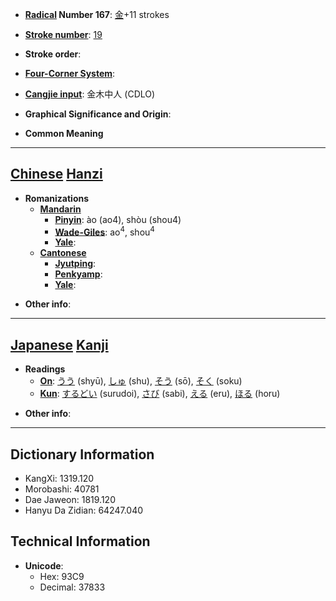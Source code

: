 * '''[[Wiktionary:Chinese radical index| Radical]] Number 167''': [[Wiktionary:Chinese radical index 金|金]]+11 strokes

* '''[[Wiktionary:Chinese total strokes index|Stroke number]]''': [[Wiktionary:Chinese total strokes index 19|19]]

* '''Stroke order''': 

* '''[[Wiktionary:Chinese four corner index|Four-Corner System]]''': 

* '''[[Wiktionary:Chinese Cangjie index|Cangjie input]]''': 金木中人 (CDLO)

* '''Graphical Significance and Origin''': 

* '''Common Meaning'''

----

== [[Chinese]] [[Hanzi]] ==

* '''Romanizations'''
** '''[[Mandarin]]'''
*** '''[[Pinyin]]''': ào (ao4), shòu (shou4)
*** '''[[Wade-Giles]]''': ao<sup>4</sup>, shou<sup>4</sup>
*** '''[[Yale]]''': 
** '''[[Cantonese]]'''
*** '''[[Jyutping]]''':
*** '''[[Penkyamp]]''': 
*** '''[[Yale]]''': 

* '''Other info''': 

----

== [[Japanese]] [[Kanji]] ==

* '''Readings'''
** '''[[On]]''': [[うう]] (shyū), [[しゅ]] (shu), [[そう]] (sō), [[そく]] (soku)
** '''[[Kun]]''': [[するどい]] (surudoi), [[さび]] (sabi), [[える]] (eru), [[ほる]] (horu)

* '''Other info''':  

----

== Dictionary Information ==

* KangXi: 1319.120
* Morobashi: 40781
* Dae Jaweon: 1819.120
* Hanyu Da Zidian: 64247.040

== Technical Information ==

* '''Unicode''':
** Hex: 93C9
** Decimal: 37833